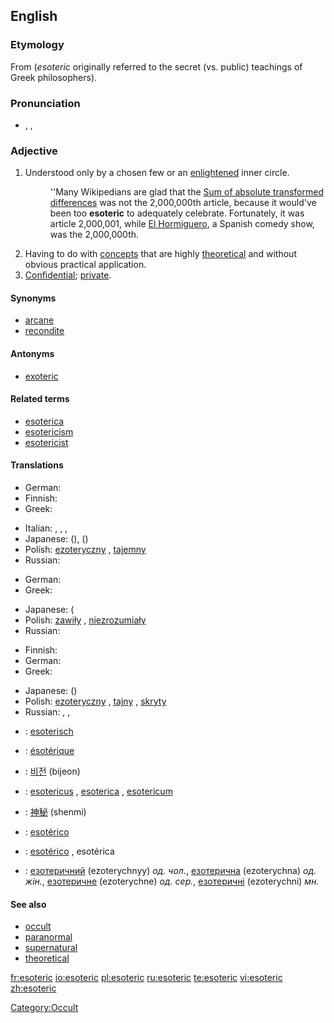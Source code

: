 ==English==

===Etymology===
From {{AGr.}} {{term|sc=polytonic|ἐσώτερoς|tr=esōteros||inner|lang=grc}} (''esoteric'' originally referred to the secret (vs. public) teachings of Greek philosophers).

===Pronunciation===
*{{enPR|/ěsōtěr'ĭk/}}, {{IPA|/ˌes.əʊˈter.ɪk/}}, {{SAMPA|/%Es.oU"tEr.Ik/}}
*:{{rhymes|ɛrɪk}}

===Adjective===
{{en-adj}}

# Understood only by a chosen few or an [[enlightened]] inner circle.
#:''Many Wikipedians are glad that the [[wikipedia:Sum of absolute transformed differences|Sum of absolute transformed differences]] was not the 2,000,000th article, because it would've been too '''esoteric''' to adequately celebrate. Fortunately, it was article 2,000,001, while [[wikipedia:El Hormiguero|El Hormiguero]], a Spanish comedy show, was the 2,000,000th.
# Having to do with [[concept]]s that are highly [[theoretical]] and without obvious practical application.
# [[confidential|Confidential]]; [[private]].

====Synonyms====
*[[arcane]]
*[[recondite]]

====Antonyms====
*[[exoteric]]

====Related terms====
*[[esoterica]]
*[[esotericism]]
*[[esotericist]]

====Translations====
{{trans-top|understood only by a chosen few or an enlightened inner circle}}
*German: {{t-|de|esoterisch}}
*Finnish: {{t-|fi|esoteerinen}}
*Greek: {{t|el|εσωτερικός||tr=esoterikós|sc=Grek}}
{{trans-mid}}
*Italian: {{t|it|esoterico|m}}, {{t|it|esoterica|f}}, {{t|it|esoterici|m|p}}, {{t|it|esoteriche|f|p}}
*Japanese: {{t|ja|sc=JAchar|秘儀の}} ({{t|ja|sc=JAchar|ひぎの|tr=higi no}}), {{t|ja|sc=JAchar|奥義の}} ({{t|ja|sc=JAchar|おうぎの|tr=ōgi no}})
*Polish: [[ezoteryczny]] {{m}}, [[tajemny]] {{m}}
*Russian: {{t|ru|эзотерический|tr=ezoteríčeskij|sc=Cyrl}}
{{trans-bottom}}

{{trans-top|having to do with concepts that are highly theoretical}}
*German: {{t-|de|esoterisch}}
*Greek: {{t|el|απόκρυφος||tr=apókrifos|sc=Grek}}
{{trans-mid}}
*Japanese: {{t-|ja|深遠な|sc=JAchar}} ({{t|ja|しんえんな|tr=shin'enna|sc=JAchar}}
*Polish: [[zawiły]] {{m}}, [[niezrozumiały]] {{m}}
*Russian: {{t|ru|эзотерический|tr=ezoteríčeskij|sc=Cyrl}}
{{trans-bottom}}

{{trans-top|confidential; private}}
*Finnish: {{t|fi|luottamuksellinen}}
*German: {{t+|de|geheim}}
*Greek: {{t|el|εσωτερικός||tr=esoterikós|sc=Grek}}
{{trans-mid}}
*Japanese: {{t|ja|sc=JAchar|秘密の}} ({{t|ja|sc=JAchar|ひみつの|tr=himitsu no}})
*Polish: [[ezoteryczny]] {{m}}, [[tajny]] {{m}}, [[skryty]] {{m}}
*Russian: {{t|ru|эзотерический|tr=ezoteríčeskij|sc=Cyrl}}, {{t|ru|тайный|tr=tájnyj|sc=Cyrl}}, {{t|ru|скрытый|tr=skrýtyj|sc=Cyrl}}
{{trans-bottom}}

{{checktrans-top}}
*{{ttbc|Dutch}}: [[esoterisch]]
*{{ttbc|French}}: [[ésotérique]]
*{{ttbc|Korean}}: [[비전]] (bijeon)
{{checktrans-mid}}
*{{ttbc|Latin}}: [[esotericus]] {{m}}, [[esoterica]] {{f}}, [[esotericum]] {{n}}
*{{ttbc|Mandarin Chinese}}: [[神秘]] (shenmi)
*{{ttbc|Portuguese}}: [[esotérico]]
*{{ttbc|Spanish}}: [[esotérico]] {{m}}, esotérica {{f}}
*{{ttbc|Ukrainian}}: [[езотеричний]] (ezoterychnyy) ''од. чол.'', [[езотерична]] (ezoterychna) ''од. жін.'', [[езотеричне]] (ezoterychne) ''од. сер.'', [[езотеричні]] (ezoterychni) ''мн.''
{{checktrans-bottom}}

====See also====
*[[occult]]
*[[paranormal]]
*[[supernatural]]
*[[theoretical]]

[[Category:Occult]]

[[fr:esoteric]]
[[io:esoteric]]
[[pl:esoteric]]
[[ru:esoteric]]
[[te:esoteric]]
[[vi:esoteric]]
[[zh:esoteric]]